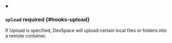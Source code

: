 


<details className="config-field" data-expandable="true" open>
<summary>

### `upload` <span className="config-field-required" data-required="false">required</span> <span className="config-field-type"></span> <span className="config-field-default"></span> <span className="config-field-enum"></span> {#hooks-upload}

If Upload is specified, DevSpace will upload certain local files or folders into a
remote container.

</summary>

<PartialUploadreference />


</details>
